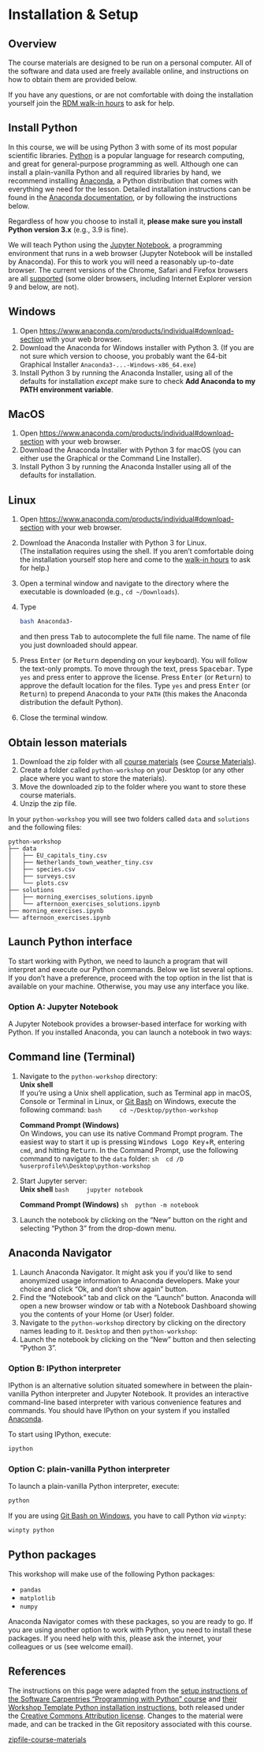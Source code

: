 # Installation & Setup {.unnumbered}

## Overview

The course materials are designed to be run on a personal computer.
All of the software and data used are freely available online,
and instructions on how to obtain them are provided below.

If you have any questions, or are not comfortable with doing the installation yourself
join the [RDM walk-in hours][walk-in-hours] to ask for help.

## Install Python

In this course, we will be using Python 3 with some of its most popular scientific libraries.
[Python][python] is a popular language for research computing, and great for general-purpose
programming as well.
Although one can install a plain-vanilla Python and all required libraries by hand,
we recommend installing [Anaconda][anaconda-website],
a Python distribution that comes with everything we need for the lesson. 
Detailed installation instructions can be found in the [Anaconda documentation][anaconda-install],
or by following the instructions below.

Regardless of how you choose to install it, **please make sure you install Python version 3.x**
(e.g., 3.9 is fine).

We will teach Python using the [Jupyter Notebook][jupyter], a programming environment that runs 
in a web browser (Jupyter Notebook will be installed by Anaconda). For this to work you will need
a reasonably up-to-date browser. The current versions of the Chrome, Safari and Firefox browsers
are all [supported][jupyter-compatibility] (some older browsers, including Internet Explorer
version 9 and below, are not).

::: {.panel-tabset}
## Windows
1. Open [https://www.anaconda.com/products/individual#download-section](https://www.anaconda.com/products/individual#download-section) with your web browser.
2. Download the Anaconda for Windows installer with Python 3. (If you are not sure which version to choose, you probably want the 64-bit Graphical Installer `Anaconda3-...-Windows-x86_64.exe`)
3. Install Python 3 by running the Anaconda Installer, using all of the defaults for installation *except* make sure to check **Add Anaconda to my PATH environment variable**.

## MacOS 
1. Open [https://www.anaconda.com/products/individual#download-section](https://www.anaconda.com/products/individual#download-section) with your web browser.
2. Download the Anaconda Installer with Python 3 for macOS (you can either use the Graphical or the Command Line Installer).
3. Install Python 3 by running the Anaconda Installer using all of the defaults for installation.

## Linux
1. Open [https://www.anaconda.com/products/individual#download-section](https://www.anaconda.com/products/individual#download-section) with your web browser.
2. Download the Anaconda Installer with Python 3 for Linux. <br>
   (The installation requires using the shell. If you aren't
   comfortable doing the installation yourself
   stop here and come to the [walk-in hours][walk-in-hours] to ask for help.)
3. Open a terminal window and navigate to the directory where the executable is downloaded (e.g., `cd ~/Downloads`).
4. Type 
   ```sh
   bash Anaconda3-
   ```
   and then press <kbd>Tab</kbd> to autocomplete the full file name. The name of file you just downloaded should appear.
5. Press <kbd>Enter</kbd> (or <kbd>Return</kbd> depending on your keyboard).
   You will follow the text-only prompts.
   To move through the text, press <kbd>Spacebar</kbd>.
   Type `yes` and press enter to approve the license.
   Press <kbd>Enter</kbd> (or <kbd>Return</kbd>)
   to approve the default location for the files.
   Type `yes` and press <kbd>Enter</kbd> (or <kbd>Return</kbd>)
   to prepend Anaconda to your `PATH`
  (this makes the Anaconda distribution the default Python).
6. Close the terminal window.
:::

## Obtain lesson materials

1. Download the zip folder with all [course materials](https://github.com/UtrechtUniversity/workshop-introduction-to-python/raw/main/course_materials.zip)
 (see [Course Materials][course-materials]).
2. Create a folder called `python-workshop` on your Desktop (or any other place where you want to store the materials).
3. Move the downloaded zip to the folder where you want to store these course materials.
4. Unzip the zip file.

In your `python-workshop` you will see two folders called `data` and `solutions` and the following files:

```
python-workshop
├── data
│   ├── EU_capitals_tiny.csv
│   ├── Netherlands_town_weather_tiny.csv
│   ├── species.csv
│   ├── surveys.csv
│   └── plots.csv
├── solutions
│   ├── morning_exercises_solutions.ipynb 
│   └── afternoon_exercises_solutions.ipynb
├── morning_exercises.ipynb 
└── afternoon_exercises.ipynb            
```

## Launch Python interface

To start working with Python, we need to launch a program that will interpret and execute our
Python commands. Below we list several options. If you don't have a preference, proceed with the
top option in the list that is available on your machine. Otherwise, you may use any interface
you like.

### Option A: Jupyter Notebook

A Jupyter Notebook provides a browser-based interface for working with Python.
If you installed Anaconda, you can launch a notebook in two ways:

::: {.panel-tabset}
## Command line (Terminal)
1. Navigate to the `python-workshop` directory:<br>
	**Unix shell**<br>
	If you're using a Unix shell application, such as Terminal app in macOS, Console or Terminal
	in Linux, or [Git Bash][gitbash] on Windows, execute the following command:
	```bash
	cd ~/Desktop/python-workshop
	```

	**Command Prompt (Windows)**<br>
	On Windows, you can use its native Command Prompt program.  The easiest way to start it up is
	pressing <kbd>Windows Logo Key</kbd>+<kbd>R</kbd>, entering `cmd`, and hitting
	<kbd>Return</kbd>. In the Command Prompt, use the following command to navigate to
	the `data` folder:
	```sh
	cd /D %userprofile%\Desktop\python-workshop
	```
2. Start Jupyter server:<br>
	**Unix shell**
	```bash
	jupyter notebook
	```

	**Command Prompt (Windows)**
	```sh
	python -m notebook
	```
3. Launch the notebook by clicking on the "New" button on the right and selecting "Python 3"
	from the drop-down menu.

## Anaconda Navigator
1. Launch Anaconda Navigator.
It might ask you if you'd like to send anonymized usage information to Anaconda developers.
Make your choice and click "Ok, and don't show again" button.
2. Find the "Notebook" tab and click on the "Launch" button.
Anaconda will open a new browser window or tab with a Notebook Dashboard showing you the
contents of your Home (or User) folder.
3. Navigate to the `python-workshop` directory by clicking on the directory names leading to it.
`Desktop` and then `python-workshop`:
4. Launch the notebook by clicking on the "New" button and then selecting "Python 3".
:::

### Option B: IPython interpreter

IPython is an alternative solution situated somewhere in between the plain-vanilla Python
interpreter and Jupyter Notebook. It provides an interactive command-line based interpreter with
various convenience features and commands. You should have IPython on your system if you installed
[Anaconda][anaconda-website].

To start using IPython, execute:
```bash
ipython
```

### Option C: plain-vanilla Python interpreter

To launch a plain-vanilla Python interpreter, execute:
```bash
python
```

If you are using [Git Bash on Windows][gitbash], you have to call Python _via_ `winpty`:
```bash
winpty python
```

## Python packages

This workshop will make use of the following Python packages:

- `pandas`
- `matplotlib`
- `numpy`

Anaconda Navigator comes with these packages, so you are ready to go. If you are using another option to work with Python, you need to install these packages. If you need help with this, please ask the internet, your colleagues or us (see welcome email).

## References {.unnumbered}

The instructions on this page were adapted from the [setup instructions of the Software Carpentries "Programming with Python" course][swcarpentry-python] and [their Workshop Template Python installation instructions][carpentries-template], both released under the [Creative Commons Attribution license][license]. Changes to the material were made, and can be tracked in the Git repository associated with this course.

[anaconda-install]: https://docs.anaconda.com/anaconda/install
[anaconda-website]: https://www.anaconda.com/
[carpentries-template]: https://carpentries.github.io/workshop-template/#python
[course-materials]: ./course-materials.qmd
[gitbash]: https://gitforwindows.org
[jupyter]: https://jupyter.org/
[jupyter-compatibility]: https://jupyter-notebook.readthedocs.io/en/stable/notebook.html#browser-compatibility
[license]: https://creativecommons.org/licenses/by/4.0/
[python]: https://python.org
[swcarpentry-python]: https://swcarpentry.github.io/python-novice-inflammation/setup.html
[walk-in-hours]: https://www.uu.nl/en/research/research-data-management/walk-in-hours-workshops/walk-in-hours-research-data-software
[zipfile-course-materials](https://raw.githubusercontent.com/UtrechtUniversity/workshop-introduction-to-python/main/course_materials.zip)
